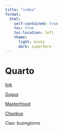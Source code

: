 ```yaml
---
title: "index"
format: 
  html:
    self-contained: true
    toc: true                 
    toc-location: left      
    theme:
      light: minty 
      dark: superhero
---
```


# Quarto

[link](FirstQuartoFile.html)

[Gugus](GugusTrilogyFile.html)

[MasterHood](Dumb3.html)

[Chunkus](ChunksStuff.html)

Ciao: buongiorno
